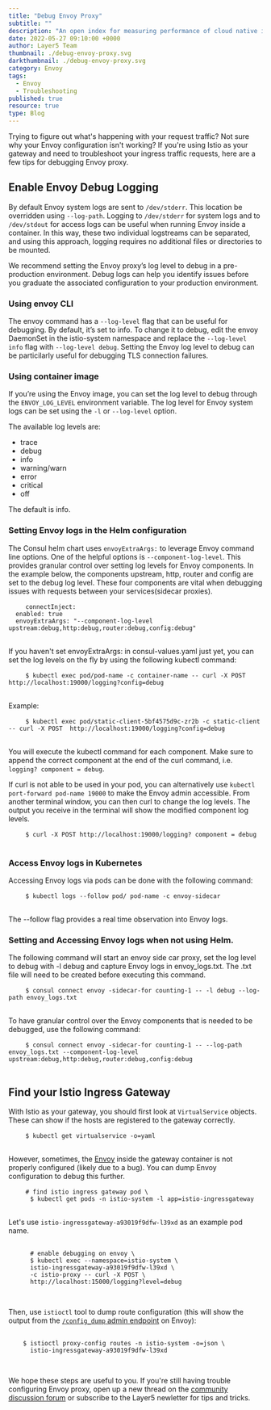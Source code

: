 ```yaml
---
title: "Debug Envoy Proxy"
subtitle: ""
description: "An open index for measuring performance of cloud native infrastructure in context of the value provided to your business."
date: 2022-05-27 09:10:00 +0000
author: Layer5 Team
thumbnail: ./debug-envoy-proxy.svg
darkthumbnail: ./debug-envoy-proxy.svg
category: Envoy
tags:
  - Envoy
  - Troubleshooting
published: true
resource: true
type: Blog
---
```



<BlogWrapper>
<p>
    Trying to figure out what's happening with your request traffic? Not sure why your Envoy configuration isn't working? If you're using Istio as your gateway and need to troubleshoot your ingress traffic requests, here are a few tips for debugging Envoy proxy.
</p>
<h2>Enable Envoy Debug Logging</h2>
<p>
  By default Envoy system logs are sent to <code>/dev/stderr</code>. This location be overridden using <code>--log-path</code>. Logging to <code>/dev/stderr</code>  for system logs and to <code>/dev/stdout</code> for access logs can be useful when running Envoy inside a container. In this way, these two individual logstreams can be separated, and using this approach, logging requires no additional files or directories to be mounted.
</p>
<div class="intro">
<p>
  We recommend setting the Envoy proxy’s log level to debug in a pre-production environment. Debug logs can help you identify issues before you graduate the associated configuration to your production environment.
</p>
</div>
<h3>Using envoy CLI</h3>
<p>
  The envoy command has a <code>--log-level</code> flag that can be useful for debugging. By default, it’s set to info. To change it to debug, edit the envoy DaemonSet in the istio-system namespace and replace the <code>--log-level info</code> flag with <code>--log-level debug</code>. Setting the Envoy log level to debug can be particilarly useful for debugging TLS connection failures.
</p>
<h3>Using container image</h3>
<p>
  If you’re using the Envoy image, you can set the log level to debug through the <code>ENVOY_LOG_LEVEL</code> environment variable. The log level for Envoy system logs can be set using the <code>-l</code> or <code>--log-level</code> option.
</p>

The available log levels are:

<ul>
  <li className="highlight" style="width: fit-content;">trace</li>
  <li className="highlight" style="width: fit-content;">debug</li>
  <li className="highlight" style="width: fit-content;">info</li>
  <li className="highlight" style="width: fit-content;">warning/warn</li>
  <li className="highlight" style="width: fit-content;">error</li>
  <li className="highlight" style="width: fit-content;">critical</li>
  <li className="highlight" style="width: fit-content;">off</li>
</ul>

The default is <span className="highlight">info</span>.

<h3>Setting Envoy logs in the Helm configuration</h3>

<p>
  The Consul helm chart uses <code>envoyExtraArgs:</code> to leverage Envoy command line options. One of the helpful options is <code>--component-log-level</code>. This provides granular control over setting log levels for Envoy components. In the example below, the components upstream, http, router and config are set to the debug log level. These four components are vital when debugging issues with requests between your services(sidecar proxies).
</p>

<div>
  <pre>
    <code>connectInject:
  enabled: true
  envoyExtraArgs: "--component-log-level upstream:debug,http:debug,router:debug,config:debug"</code>
  </pre>
</div>

<p>
  If you haven't set envoyExtraArgs: in consul-values.yaml just yet, you can set the log levels on the fly by using the following kubectl command:
</p>

<div>
  <pre>
    <code>$ kubectl exec pod/pod-name -c container-name -- curl -X POST http://localhost:19000/logging?config=debug</code>
  </pre>
</div>

<p>Example:</p>

<div>
  <pre>
    <code>$ kubectl exec pod/static-client-5bf4575d9c-zr2b -c static-client -- curl -X POST  http://localhost:19000/logging?config=debug</code>
  </pre>
</div>

<p>
  You will execute the kubectl command for each component. Make sure to append the correct component at the end of the curl command, i.e. <code>logging? component = debug</code>.
</p>

<p>
  If curl is not able to be used in your pod, you can alternatively use <code>kubectl port-forward pod-name 19000</code> to make the Envoy admin accessible. From another terminal window, you can then curl to change the log levels. The output you receive in the terminal will show the modified component log levels.
</p>

<div>
  <pre>
    <code>$ curl -X POST http://localhost:19000/logging? component = debug</code>
  </pre>
</div>
<h3>Access Envoy logs in Kubernetes</h3>

<p>Accessing Envoy logs via pods can be done with the following command:</p>

<div>
  <pre>
    <code>$ kubectl logs --follow pod/ pod-name -c envoy-sidecar</code>
  </pre>
</div>

<p>The --follow flag provides a real time observation into Envoy logs. </p>

<h3>Setting and Accessing Envoy logs when not using Helm.</h3>

<p>The following command will start an envoy side car proxy, set the log level to debug with -l debug and capture Envoy logs in envoy_logs.txt. The .txt file will need to be created before executing this command.</p>

<div>
  <pre>
    <code>$ consul connect envoy -sidecar-for counting-1 -- -l debug --log-path envoy_logs.txt</code>
  </pre>
</div>

<p>To have granular control over the Envoy components that is needed to be debugged, use the following command:</p>

<div>
  <pre>
    <code>$ consul connect envoy -sidecar-for counting-1 -- --log-path envoy_logs.txt --component-log-level upstream:debug,http:debug,router:debug,config:debug</code>
  </pre>
</div>

<h2>Find your Istio Ingress Gateway</h2>
<p>
  With Istio as your gateway, you should first look at <code>VirtualService</code> objects. These can show if the hosts are registered to the gateway correctly.
</p>

<div>
  <pre>
    <code>$ kubectl get virtualservice -o=yaml</code>
  </pre>
</div>

<p>
  However, sometimes, the <a  className="highlight" href="https://envoyproxy.io">Envoy</a> inside the gateway container is not properly configured (likely due to a bug). You can dump Envoy configuration to debug this further.
</p>

<div>
  <pre>
    <code># find istio ingress gateway pod \
      $ kubectl get pods -n istio-system -l app=istio-ingressgateway</code>
  </pre>
</div>

<p>
  Let's use <code>istio-ingressgateway-a93019f9dfw-l39xd</code> as an example pod name.
</p>

<div>
  <pre>
    <code>
      # enable debugging on envoy \
      $ kubectl exec --namespace=istio-system \
      istio-ingressgateway-a93019f9dfw-l39xd \
      -c istio-proxy -- curl -X POST \
      http://localhost:15000/logging?level=debug
    </code>
  </pre>
</div>
<p>
  Then, use <code>istioctl</code> tool to dump route configuration (this will show the output from the <a href="https://www.envoyproxy.io/docs/envoy/latest/operations/admin#operations-admin-interface-config-dump"><code>/config_dump</code> admin endpoint</a> on Envoy):
</p>
<div>
  <pre>
    <code>
    $ istioctl proxy-config routes -n istio-system -o=json \
      istio-ingressgateway-a93019f9dfw-l39xd
    </code>
  </pre>
</div>
<p>
  We hope these steps are useful to you. If you're still having trouble configuring Envoy proxy, open up a new thread on the <a href="https://discuss.layer5.io" className="highlight">community discussion forum</a> or subscribe to the <Link to="/subscribe" className="highlight">Layer5 newletter</Link> for tips and tricks.
</p>

</BlogWrapper>